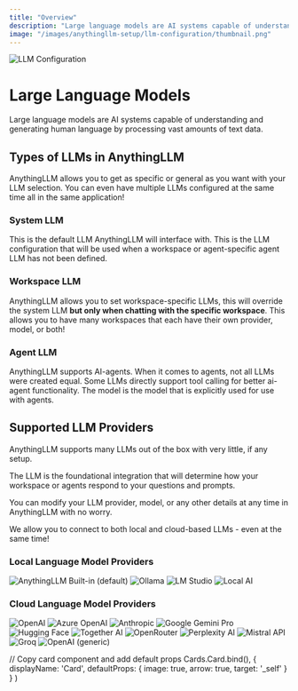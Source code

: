 ```yaml
---
title: "Overview"
description: "Large language models are AI systems capable of understanding and generating human language by processing vast amounts of text data."
image: "/images/anythingllm-setup/llm-configuration/thumbnail.png"
---
```



<Image
  src="/images/anythingllm-setup/llm-configuration/thumbnail.png" 
  height={1080} 
  width={1920} 
  quality={100}
  alt="LLM Configuration"
/>


# Large Language Models

Large language models are AI systems capable of understanding and generating human language by processing vast amounts of text data.


## Types of LLMs in AnythingLLM

AnythingLLM allows you to get as specific or general as you want with your LLM selection. You can even have multiple LLMs configured at the same time all in the same application!


### System LLM

This is the default LLM AnythingLLM will interface with. This is the LLM configuration that will be used when a workspace or agent-specific agent LLM has not been defined.


### Workspace LLM

AnythingLLM allows you to set workspace-specific LLMs, this will override the system LLM **but only when chatting with the specific workspace**. This allows you to have many workspaces that each have their own provider, model, or both!


### Agent LLM

AnythingLLM supports AI-agents. When it comes to agents, not all LLMs were created equal. Some LLMs directly support tool calling for better ai-agent functionality. The model is the model that is explicitly used for use with agents.



## Supported LLM Providers

AnythingLLM supports many LLMs out of the box with very little, if any setup. 

The LLM is the foundational integration that will determine how your workspace or agents respond to your questions and prompts.

You can modify your LLM provider, model, or any other details at any time in AnythingLLM with no worry. 

We allow you to connect to both local and cloud-based LLMs - even at the same time!


### Local Language Model Providers

<Cards>
  <Card title="Built-in (default)" href="local/built-in"> 
    <Image
      src="/images/anythingllm-setup/llm-configuration/local/built-in/thumbnail.png" 
      height={1080} 
      width={1920} 
      quality={100}
      alt="AnythingLLM Built-in (default)"
    />
  </Card>

  <Card title="Ollama" href="local/ollama"> 
    <Image
      src="/images/anythingllm-setup/llm-configuration/local/ollama/thumbnail.png" 
      height={1080} 
      width={1920} 
      quality={100}
      alt="Ollama"
    />
  </Card>

  <Card title="LM Studio" href="local/lmstudio"> 
    <Image
      src="/images/anythingllm-setup/llm-configuration/local/lmstudio/thumbnail.png" 
      height={1080} 
      width={1920}
      quality={100} 
      alt="LM Studio"
    />
  </Card>

  <Card title="Local AI" href="local/localai"> 
    <Image
      src="/images/anythingllm-setup/llm-configuration/local/localai/thumbnail.png" 
      height={1080} 
      width={1920} 
      quality={100}
      alt="Local AI"
    />
  </Card> 
</Cards>



### Cloud Language Model Providers

<Cards>
  <Card title="OpenAI" href="cloud/openai"> 
    <Image
      src="/images/anythingllm-setup/llm-configuration/cloud/openai/thumbnail.png" 
      height={1080} 
      width={1920} 
      quality={100}
      alt="OpenAI"
    />
  </Card>

  <Card title="Azure OpenAI" href="cloud/azure-openai"> 
    <Image
      src="/images/anythingllm-setup/llm-configuration/cloud/azure-openai/thumbnail.png" 
      height={1080} 
      width={1920} 
      quality={100}
      alt="Azure OpenAI"
    />
  </Card> 

  <Card title="Anthropic" href="cloud/anthropic"> 
    <Image
      src="/images/anythingllm-setup/llm-configuration/cloud/anthropic/thumbnail.png" 
      height={1080} 
      width={1920} 
      quality={100}
      alt="Anthropic"
    />
  </Card>

  <Card title="Google Gemini Pro" href="cloud/google-gemini"> 
    <Image
      src="/images/anythingllm-setup/llm-configuration/cloud/google-gemini/thumbnail.png" 
      height={1080} 
      width={1920} 
      quality={100}
      alt="Google Gemini Pro"
    />
  </Card>

  <Card title="Hugging Face" href="cloud/huggingface"> 
    <Image
      src="/images/anythingllm-setup/llm-configuration/cloud/hugging-face/thumbnail.png" 
      height={1080} 
      width={1920} 
      quality={100}
      alt="Hugging Face"
    />
  </Card>

  <Card title="Together AI" href="cloud/together-ai"> 
    <Image
      src="/images/anythingllm-setup/llm-configuration/cloud/together-ai/thumbnail.png" 
      height={1080} 
      width={1920} 
      quality={100}
      alt="Together AI"
    />
  </Card> 

  <Card title="OpenRouter" href="cloud/openrouter"> 
    <Image
      src="/images/anythingllm-setup/llm-configuration/cloud/openrouter/thumbnail.png" 
      height={1080} 
      width={1920} 
      quality={100}
      alt="OpenRouter"
    />
  </Card>

  <Card title="Perplexity AI" href="cloud/perplexity-ai"> 
    <Image
      src="/images/anythingllm-setup/llm-configuration/cloud/perplexity-ai/thumbnail.png" 
      height={1080} 
      width={1920} 
      quality={100}
      alt="Perplexity AI"
    />
  </Card>

  <Card title="Mistral API" href="cloud/mistral-ai"> 
    <Image
      src="/images/anythingllm-setup/llm-configuration/cloud/mistral-ai/thumbnail.png" 
      height={1080} 
      width={1920} 
      quality={100}
      alt="Mistral API"
    />
  </Card> 

  <Card title="Groq" href="cloud.groq"> 
    <Image
      src="/images/anythingllm-setup/llm-configuration/cloud/groq/thumbnail.png" 
      height={1080} 
      width={1920} 
      quality={100}
      alt="Groq"
    />
  </Card>

  <Card title="OpenAI (generic)" href="cloud/openai-generic"> 
    <Image
      src="/images/anythingllm-setup/llm-configuration/cloud/openai-generic/thumbnail.png" 
      height={1080} 
      width={1920} 
      quality={100}
      alt="OpenAI (generic)"
    />
  </Card>
</Cards>


  // Copy card component and add default props
  Cards.Card.bind(),
  {
    displayName: 'Card',
    defaultProps: {
      image: true,
      arrow: true,
      target: '_self'
    }
  }
)

<style global jsx>{`
  img {
    aspect-ratio: 16/9;
    object-fit: cover;
  }
`}</style>